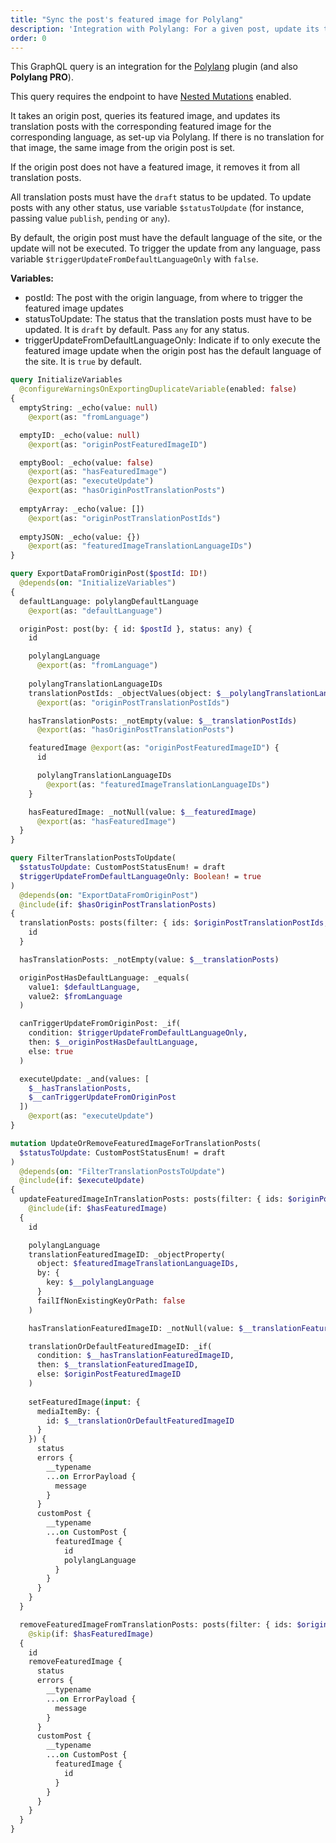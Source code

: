 ```yaml
---
title: "Sync the post's featured image for Polylang"
description: 'Integration with Polylang: For a given post, update its translation posts with the corresponding featured image for each language'
order: 0
---
```


This GraphQL query is an integration for the <a href="https://wordpress.org/plugins/polylang/" target="_blank">Polylang</a> plugin (and also **Polylang PRO**).

<Banner type='important'>

This query requires the endpoint to have [Nested Mutations](/guides/schema/using-nested-mutations) enabled.

</Banner>

It takes an origin post, queries its featured image, and updates its translation posts with the corresponding featured image for the corresponding language, as set-up via Polylang. If there is no translation for that image, the same image from the origin post is set.

If the origin post does not have a featured image, it removes it from all translation posts.

All translation posts must have the  `draft` status to be updated. To update posts with any other status, use variable `$statusToUpdate` (for instance, passing value `publish`, `pending` or `any`).

By default, the origin post must have the default language of the site, or the update will not be executed. To trigger the update from any language, pass variable `$triggerUpdateFromDefaultLanguageOnly` with `false`.

**Variables:**

- postId: The post with the origin language, from where to trigger the featured image updates
- statusToUpdate: The status that the translation posts must have to be updated. It is `draft` by default. Pass `any` for any status.
- triggerUpdateFromDefaultLanguageOnly: Indicate if to only execute the featured image update when the origin post has the default language of the site. It is `true` by default.

```graphql
query InitializeVariables
  @configureWarningsOnExportingDuplicateVariable(enabled: false)
{
  emptyString: _echo(value: null)
    @export(as: "fromLanguage")

  emptyID: _echo(value: null)
    @export(as: "originPostFeaturedImageID")

  emptyBool: _echo(value: false)
    @export(as: "hasFeaturedImage")
    @export(as: "executeUpdate")
    @export(as: "hasOriginPostTranslationPosts")
  
  emptyArray: _echo(value: [])
    @export(as: "originPostTranslationPostIds")
  
  emptyJSON: _echo(value: {})
    @export(as: "featuredImageTranslationLanguageIDs")
}

query ExportDataFromOriginPost($postId: ID!)
  @depends(on: "InitializeVariables")
{
  defaultLanguage: polylangDefaultLanguage
    @export(as: "defaultLanguage")

  originPost: post(by: { id: $postId }, status: any) {
    id

    polylangLanguage
      @export(as: "fromLanguage")
    
    polylangTranslationLanguageIDs
    translationPostIds: _objectValues(object: $__polylangTranslationLanguageIDs)
      @export(as: "originPostTranslationPostIds")

    hasTranslationPosts: _notEmpty(value: $__translationPostIds)
      @export(as: "hasOriginPostTranslationPosts")

    featuredImage @export(as: "originPostFeaturedImageID") {
      id

      polylangTranslationLanguageIDs
        @export(as: "featuredImageTranslationLanguageIDs")
    }

    hasFeaturedImage: _notNull(value: $__featuredImage)
      @export(as: "hasFeaturedImage")
  }
}

query FilterTranslationPostsToUpdate(
  $statusToUpdate: CustomPostStatusEnum! = draft
  $triggerUpdateFromDefaultLanguageOnly: Boolean! = true
)
  @depends(on: "ExportDataFromOriginPost")
  @include(if: $hasOriginPostTranslationPosts)
{
  translationPosts: posts(filter: { ids: $originPostTranslationPostIds, status: $statusToUpdate } ) {
    id
  }

  hasTranslationPosts: _notEmpty(value: $__translationPosts)

  originPostHasDefaultLanguage: _equals(
    value1: $defaultLanguage,
    value2: $fromLanguage
  )

  canTriggerUpdateFromOriginPost: _if(
    condition: $triggerUpdateFromDefaultLanguageOnly,
    then: $__originPostHasDefaultLanguage,
    else: true
  )

  executeUpdate: _and(values: [
    $__hasTranslationPosts,
    $__canTriggerUpdateFromOriginPost
  ])
    @export(as: "executeUpdate")
}

mutation UpdateOrRemoveFeaturedImageForTranslationPosts(
  $statusToUpdate: CustomPostStatusEnum! = draft
)
  @depends(on: "FilterTranslationPostsToUpdate")
  @include(if: $executeUpdate)
{
  updateFeaturedImageInTranslationPosts: posts(filter: { ids: $originPostTranslationPostIds, status: $statusToUpdate } )
    @include(if: $hasFeaturedImage)
  {
    id

    polylangLanguage
    translationFeaturedImageID: _objectProperty(
      object: $featuredImageTranslationLanguageIDs,
      by: {
        key: $__polylangLanguage
      }
      failIfNonExistingKeyOrPath: false
    )

    hasTranslationFeaturedImageID: _notNull(value: $__translationFeaturedImageID)

    translationOrDefaultFeaturedImageID: _if(
      condition: $__hasTranslationFeaturedImageID,
      then: $__translationFeaturedImageID,
      else: $originPostFeaturedImageID
    )
      
    setFeaturedImage(input: {
      mediaItemBy: {
        id: $__translationOrDefaultFeaturedImageID
      }
    }) {
      status
      errors {
        __typename
        ...on ErrorPayload {
          message
        }
      }
      customPost {
        __typename
        ...on CustomPost {
          featuredImage {
            id
            polylangLanguage
          }
        }
      }
    }
  }

  removeFeaturedImageFromTranslationPosts: posts(filter: { ids: $originPostTranslationPostIds, status: $statusToUpdate } )
    @skip(if: $hasFeaturedImage)
  {
    id      
    removeFeaturedImage {
      status
      errors {
        __typename
        ...on ErrorPayload {
          message
        }
      }
      customPost {
        __typename
        ...on CustomPost {
          featuredImage {
            id
          }
        }
      }
    }
  }
}
```
